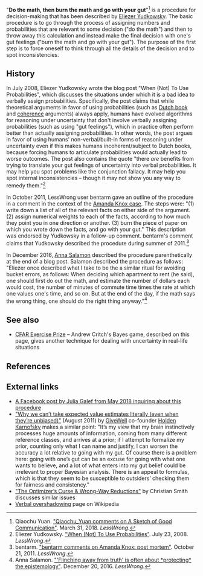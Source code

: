 "'''Do the math, then burn the math and go with your gut'''"<ref>Qiaochu Yuan. [https://www.greaterwrong.com/posts/yeADMcScw8EW9yxpH/a-sketch-of-good-communication/comment/puSysxsCG2i98XHMW "Qiaochu_Yuan comments on A Sketch of Good Communication"]. March 31, 2018. ''LessWrong''.</ref> is a procedure for decision-making that has been described by [[Eliezer Yudkowsky]]. The basic procedure is to go through the process of assigning numbers and probabilities that are relevant to some decision ("do the math") and then to throw away this calculation and instead make the final decision with one's gut feelings ("burn the math and go with your gut"). The purpose of the first step is to force oneself to think through all the details of the decision and to spot inconsistencies.

==History==

In July 2008, Eliezer Yudkowsky wrote the blog post "When (Not) To Use Probabilities", which discusses the situations under which it is a bad idea to verbally assign probabilities. Specifically, the post claims that while theoretical arguments in favor of using probabilities (such as [[wikipedia:Dutch book|Dutch book]] and [[wikipedia:Coherence (philosophical gambling strategy)|coherence]] arguments) always apply, humans have evolved algorithms for reasoning under uncertainty that don't involve verbally assigning probabilities (such as using "gut feelings"), which in practice often perform better than actually assigning probabilities. In other words, the post argues in favor of using humans' non-verbal/built-in forms of reasoning under uncertainty even if this makes humans incoherent/subject to Dutch books, because forcing humans to articulate probabilities would actually lead to worse outcomes. The post also contains the quote "there ''are'' benefits from trying to translate your gut feelings of uncertainty into verbal probabilities. It may help you spot problems like the conjunction fallacy. It may help you spot internal inconsistencies – though it may not show you any way to remedy them."<ref>Eliezer Yudkowsky. [https://www.lesswrong.com/posts/AJ9dX59QXokZb35fk/when-not-to-use-probabilities "When (Not) To Use Probabilities"]. July 23, 2008. ''LessWrong''.</ref>

In October 2011, LessWrong user bentarm gave an outline of the procedure in a comment in the context of the [[wikipedia:Murder of Meredith Kercher|Amanda Knox case]]. The steps were: "(1) write down a list of all of the relevant facts on either side of the argument. (2) assign numerical weights to each of the facts, according to how much they point you in one direction or another. (3) burn the piece of paper on which you wrote down the facts, and go with your gut." This description was endorsed by Yudkowsky in a follow-up comment. bentarm's comment claims that Yudkowsky described the procedure during summer of 2011.<ref>bentarm. [https://www.greaterwrong.com/posts/Jx4gGbPi7GuydwvzB/amanda-knox-post-mortem/comment/aFe8RxLnH3JWtNJcD "bentarm comments on Amanda Knox: post mortem"]. October 21, 2011. ''LessWrong''.</ref>

In December 2016, [[Anna Salamon]] described the procedure parenthetically at the end of a blog post. Salamon described the procedure as follows: "Eliezer once described what I take to be the a similar ritual for avoiding bucket errors, as follows: When deciding which apartment to rent (he said), one should first do out the math, and estimate the number of dollars each would cost, the number of minutes of commute time times the rate at which one values one's time, and so on.  But at the end of the day, if the math says the wrong thing, one should do the right thing anyway."<ref>Anna Salamon. [https://www.lesswrong.com/posts/EEv9JeuY5xfuDDSgF/flinching-away-from-truth-is-often-about-protecting-the "'Flinching away from truth' is often about *protecting* the epistemology"]. December 20, 2016. ''LessWrong''.</ref>

==See also==

* [[CFAR Exercise Prize]] – Andrew Critch's Bayes game, described on this page, gives another technique for dealing with uncertainty in real-life situations

==References==

<references/>

==External links==

* [https://www.facebook.com/julia.galef/posts/10103884948339182 A Facebook post by Julia Galef from May 2018 inquiring about this procedure]
* [https://blog.givewell.org/2011/08/18/why-we-cant-take-expected-value-estimates-literally-even-when-theyre-unbiased/ "Why we can’t take expected value estimates literally (even when they’re unbiased)"] (August 2011) by [[GiveWell]] co-founder [[Holden Karnofsky]] makes a similar point: "It’s my view that my brain instinctively processes huge amounts of information, coming from many different reference classes, and arrives at a prior; if I attempt to formalize my prior, counting only what I can name and justify, I can worsen the accuracy a lot relative to going with my gut. Of course there is a problem here: going with one’s gut can be an excuse for going with what one wants to believe, and a lot of what enters into my gut belief could be irrelevant to proper Bayesian analysis. There is an appeal to formulas, which is that they seem to be susceptible to outsiders’ checking them for fairness and consistency."
* [https://confusopoly.com/2019/04/03/the-optimizers-curse-wrong-way-reductions/ "The Optimizer’s Curse & Wrong-Way Reductions"] by Christian Smith discusses similar issues
* [https://en.wikipedia.org/wiki/Verbal_overshadowing Verbal overshadowing] page on Wikipedia
